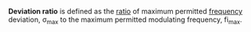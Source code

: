 '''Deviation ratio''' is defined as the [[ratio]] of maximum permitted [[frequency]] deviation, &#963;<sub>max</sub> to the maximum permitted modulating frequency, fi<sub>max</sub>.